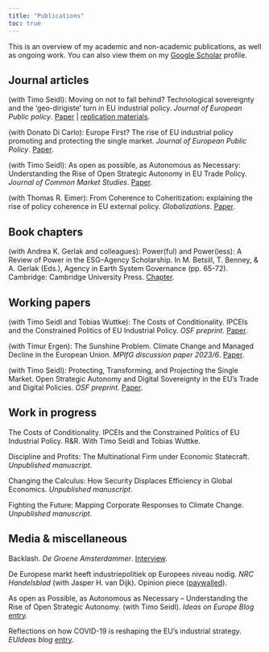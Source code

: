 ```yaml
---
title: "Publications"
toc: true
---
```


This is an overview of my academic and non-academic publications, as well as ongoing work. You can also view them on my [Google Scholar](https://scholar.google.nl/citations?user=oFDW6tIAAAAJ) profile.

## Journal articles

(with Timo Seidl): Moving on not to fall behind? Technological sovereignty and the 'geo-dirigiste' turn in EU industrial policy. *Journal of European Public policy*. [Paper](https://www.tandfonline.com/doi/full/10.1080/13501763.2023.2248204) \| [replication materials](https://www.tandfonline.com/doi/suppl/10.1080/13501763.2023.2248204?scroll=top).

(with Donato Di Carlo): Europe First? The rise of EU industrial policy promoting and protecting the single market. *Journal of European Public Policy*. [Paper](https://doi.org/10.1080/13501763.2023.2202684).

(with Timo Seidl): As open as possible, as Autonomous as Necessary: Understanding the Rise of Open Strategic Autonomy in EU Trade Policy. *Journal of Common Market Studies*. [Paper](https://onlinelibrary.wiley.com/doi/full/10.1111/jcms.13428).

(with Thomas R. Eimer): From Coherence to Coheritization**:** explaining the rise of policy coherence in EU external policy. *Globalizations*. [Paper](https://www.tandfonline.com/doi/full/10.1080/14747731.2019.1676103).

## Book chapters

(with Andrea K. Gerlak and colleagues): Power(ful) and Power(less): A Review of Power in the ESG--Agency Scholarship. In M. Betsill, T. Benney, & A. Gerlak (Eds.), Agency in Earth System Governance (pp. 65-72). Cambridge: Cambridge University Press. [Chapter](https://www.cambridge.org/core/books/abs/agency-in-earth-system-governance/powerful-and-powerless-a-review-of-power-in-the-esgagency-scholarship/29D6B6636BC9230E45E0B20C5247CC3A).

## Working papers

(with Timo Seidl and Tobias Wuttke): The Costs of Conditionality. IPCEIs and the Constrained Politics of EU Industrial Policy. *OSF preprint*. [Paper](https://osf.io/preprints/osf/f63gd).

(with Timur Ergen): The Sunshine Problem. Climate Change and Managed Decline in the European Union. *MPIfG discussion paper 2023/6*. [Paper](https://pure.mpg.de/pubman/item/item_3559564_2/component/file_3559565/mpifg_dp23_6.pdf).

(with Timo Seidl): Protecting, Transforming, and Projecting the Single Market. Open Strategic Autonomy and Digital Sovereignty in the EU's Trade and Digital Policies. *OSF preprint*. [Paper](https://doi.org/10.31235/osf.io/wjb64).

## Work in progress

The Costs of Conditionality. IPCEIs and the Constrained Politics of EU Industrial Policy. R&R. With Timo Seidl and Tobias Wuttke.

Discipline and Profits: The Multinational Firm under Economic Statecraft. *Unpublished manuscript*.

Changing the Calculus: How Security Displaces Efficiency in Global Economics. *Unpublished manuscript*.

Fighting the Future: Mapping Corporate Responses to Climate Change. *Unpublished manuscript*.

## Media & miscellaneous

Backlash. *De Groene Amsterdammer*. [Interview](https://www.groene.nl/artikel/backlash).

De Europese markt heeft industriepolitiek op Europees niveau nodig. *NRC Handelsblad* (with Jasper H. van Dijk). Opinion piece ([paywalled](https://www.nrc.nl/nieuws/2023/03/12/de-europese-markt-heeft-industriepolitiek-op-europees-niveau-nodig-a4159212)).

As open as Possible, as Autonomous as Necessary -- Understanding the Rise of Open Strategic Autonomy. (with Timo Seidl). *Ideas on Europe Blog* [entry](https://jcms.ideasoneurope.eu/2022/11/03/as-open-as-possible-as-autonomous-as-necessary-understanding-the-rise-of-open-strategic-autonomy/).

Reflections on how COVID-19 is reshaping the EU's industrial strategy. *EUIdeas blog* [entry](https://euideas.eui.eu/2020/06/04/reflections-on-how-covid-19-is-reshaping-the-eus-industrial-strategy/).
